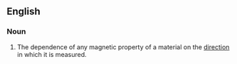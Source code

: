 ==English==

===Noun===
{{en-noun|sg=[[magnetic]] [[anisotropy]]|-}}

#{{physics}} The dependence of any magnetic property of a material on the [[direction]] in which it is measured.